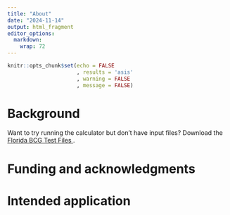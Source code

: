 ```yaml
---
title: "About"
date: "2024-11-14"
output: html_fragment
editor_options: 
  markdown: 
    wrap: 72
---
```


```r
knitr::opts_chunk$set(echo = FALSE
                      , results = 'asis'
                      , warning = FALSE
                      , message = FALSE)
```

# Background


Want to try running the calculator but don't have input files? Download
the
<a href="https://github.com/Blocktt/ShinyAppDocuments/tree/main/FLCoral_BCGCalc/Example_Files/" target="_blank">Florida
BCG Test Files </a>.


# Funding and acknowledgments



# Intended application


